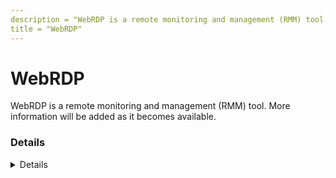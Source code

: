 ---
description = "WebRDP is a remote monitoring and management (RMM) tool. More information will be added as it becomes available."
title = "WebRDP"
---



# WebRDP

WebRDP is a remote monitoring and management (RMM) tool. More information will be added as it becomes available.

### Details
<Details author={""}
         category={""}
         created={""}
         website={""}
         lastModified={"2024-02-14"}
         privileges={""}
         free={ false }
         verification={ false }
/>

#### Installation Paths
<Card code={ ["webrdp.exe"] }/>





### Forensic Artifacts




#### Network Artifacts
<EuiSpacer size="xl"/>
<NetworkArtifactsTable data={ [{"Description": "Known remote domains", "Domains": ["user_managed", "github.com/Mikej81/WebRDP"], "Ports": []}] }/>




### Detections
- Detects potential network activity of WebRDP RMM tool
  - [Sigma Rule](https://github.com/magicsword-io/LOLRMM/blob/main/detections/sigma/webrdp_network_sigma.yml)
- Detects potential processes activity of WebRDP RMM tool
  - [Sigma Rule](https://github.com/magicsword-io/LOLRMM/blob/main/detections/sigma/webrdp_processes_sigma.yml)

### References
- [github.com/Mikej81/WebRDP](github.com/Mikej81/WebRDP)

